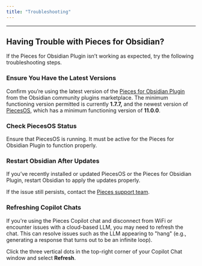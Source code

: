 ```yaml
---
title: "Troubleshooting"
---
```


***

## Having Trouble with Pieces for Obsidian?

If the Pieces for Obsidian Plugin isn’t working as expected, try the following troubleshooting steps.

<on-device-storage />

### Ensure You Have the Latest Versions

Confirm you’re using the latest version of the <a target="_blank" href="https://obsidian.md/plugins?id=pieces-for-developers">Pieces for Obsidian Plugin</a> from the Obsidian community plugins marketplace. The minimum functioning version permitted is currently **1.7.7,** and the newest version of [PiecesOS](https://docs.pieces.app/products/core-dependencies/pieces-os), which has a minimum functioning version of **11.0.0**.

### Check PiecesOS Status

Ensure that PiecesOS is running. It must be active for the Pieces for Obsidian Plugin to function properly.

### Restart Obsidian After Updates

If you’ve recently installed or updated PiecesOS or the Pieces for Obsidian Plugin, restart Obsidian to apply the updates properly.

If the issue still persists, contact the <a target="_blank" href="https://getpieces.typeform.com/to/mCjBSIjF#docs-obsidian">Pieces support team</a>.

### Refreshing Copilot Chats

If you're using the Pieces Copilot chat and disconnect from WiFi or encounter issues with a cloud-based LLM, you may need to refresh the chat. This can resolve issues such as the LLM appearing to "hang" (e.g., generating a response that turns out to be an infinite loop).

Click the three vertical dots in the top-right corner of your Copilot Chat window and select **Refresh**.

<Image src="https://storage.googleapis.com/hashnode_product_documentation_assets/obsidian_plugin_assets/troubleshooting/refresh_copilot_chat_OBS.png" alt="" align="center" fullwidth="true" />
